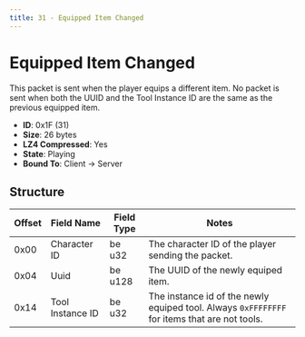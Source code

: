 ```yaml
---
title: 31 - Equipped Item Changed
---
```


# Equipped Item Changed

This packet is sent when the player equips a different item. No packet is sent when both the UUID and the Tool Instance ID are the same as the previous equipped item.

- **ID**: 0x1F (31)
- **Size**: 26 bytes
- **LZ4 Compressed**: Yes
- **State**: Playing
- **Bound To**: Client -> Server

## Structure

| Offset | Field Name       | Field Type | Notes |
|--------|------------------|------------|-------|
| 0x00   | Character ID     | be u32     | The character ID of the player sending the packet. |
| 0x04   | Uuid             | be u128    | The UUID of the newly equiped item. |
| 0x14   | Tool Instance ID | be u32     | The instance id of the newly equiped tool. Always `0xFFFFFFFF` for items that are not tools. |
